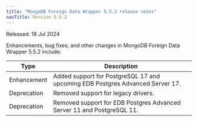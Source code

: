 ```yaml
---
title: "MongoDB Foreign Data Wrapper 5.5.2 release notes"
navTitle: Version 5.5.2
---
```


Released: 18 Jul 2024

Enhancements, bug fixes, and other changes in MongoDB Foreign Data Wrapper 5.5.2 
include:

| Type        | Description                                                                   |
|-------------|-------------------------------------------------------------------------------|
| Enhancement | Added support for PostgreSQL 17 and upcoming EDB Postgres Advanced Server 17. |
| Deprecation | Removed support for legacy drivers.                                           |
| Deprecation | Removed support for EDB Postgres Advanced Server 11 and PostgreSQL 11.        |
